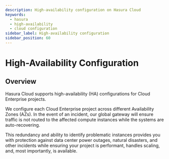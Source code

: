 ```yaml
---
description: High-availability configuration on Hasura Cloud
keywords:
  - hasura
  - high-availability
  - cloud configuration
sidebar_label: High-availability configuration
sidebar_position: 60
---
```



# High-Availability Configuration

<ProductBadge standard pro ee />

## Overview

Hasura Cloud supports high-availability (HA) configurations for Cloud Enterprise projects.

We configure each Cloud Enterprise project across different Availability Zones (AZs). In the event of an incident, our
global gateway will ensure traffic is not routed to the affected compute instances while the systems are
auto-recovering.

This redundancy and ability to identify problematic instances provides you with protection against data center power
outages, natural disasters, and other incidents while ensuring your project is performant, handles scaling, and, most
importantly, is available.
